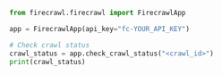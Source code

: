```python
from firecrawl.firecrawl import FirecrawlApp

app = FirecrawlApp(api_key="fc-YOUR_API_KEY")

# Check crawl status
crawl_status = app.check_crawl_status("<crawl_id>")
print(crawl_status)
```